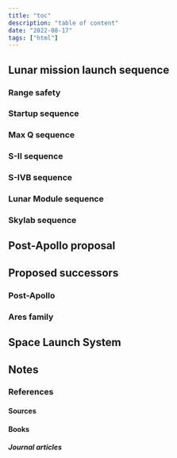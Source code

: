 ```yaml
---
title: "toc"
description: "table of content"
date: "2022-08-17"
tags: ["html"]
---
```


## Lunar mission launch sequence

### Range safety

### Startup sequence

### Max Q sequence

### S-II sequence

### S-IVB sequence

### Lunar Module sequence

### Skylab sequence

## Post-Apollo proposal

## Proposed successors

### Post-Apollo

### Ares family

## Space Launch System

## Notes

### References

#### Sources

#### Books

##### Journal articles

